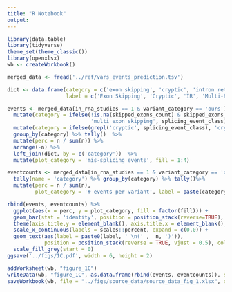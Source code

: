 ```yaml
---
title: "R Notebook"
output: 
---
```



```r
library(data.table)
library(tidyverse)
theme_set(theme_classic())
library(openxlsx)
wb <- createWorkbook()
```

```r
merged_data <- fread('../ref/vars_events_prediction.tsv')

```

```r
dict <- data.frame(category = c('exon skipping', 'cryptic', 'intron retention', 'multi exon skipping'),
                   label = c('Exon Skipping', 'Cryptic', 'IR', 'Multi-Exon Skipping'))

events <- merged_data[in_rna_studies == 1 & variant_category == 'ours']  %>%
  mutate(category = ifelse(!is.na(skipped_exons_count) & skipped_exons_count > 1 , 
                           'multi exon skipping', splicing_event_class)) %>%
  mutate(category = ifelse(grepl('cryptic', splicing_event_class), 'cryptic', category)) %>%
  group_by(category) %>% tally()  %>% 
  mutate(perc = n / sum(n)) %>%
  arrange(-n) %>%
  left_join(dict, by = c('category'))  %>%
  mutate(plot_category = 'mis-splicing events', fill = 1:4)

eventcounts <- merged_data[in_rna_studies == 1 & variant_category == 'ours'] %>% group_by(curated_record_id) %>%
  tally(name = 'category') %>% group_by(category) %>% tally()%>%
  mutate(perc = n / sum(n),
         plot_category = '# events per variant', label = paste(category, ' events'), fill = 1:4)

rbind(events, eventcounts) %>%
  ggplot(aes(x = perc, y = plot_category, fill = factor(fill))) + 
  geom_bar(stat = 'identity', position = position_stack(reverse=TRUE), width = 0.5) + 
  theme(axis.title.y = element_blank(), axis.title.x = element_blank(), legend.position = 'none') +
  scale_x_continuous(labels = scales::percent, expand = c(0,0)) +
  geom_text(aes(label = paste0(label, ' \n(' ,  n, ')')),
            position = position_stack(reverse = TRUE, vjust = 0.5), color = "white", size = 3) +
  scale_fill_grey(start = 0)
ggsave('../figs/1C.pdf', width = 6, height = 2)

addWorksheet(wb, "figure_1C")
writeData(wb, "figure_1C", as.data.frame(rbind(events, eventcounts)), startRow = 1, startCol = 1)
saveWorkbook(wb, file = "../figs/source_data/source_data_fig_1.xlsx", overwrite = TRUE)


```
